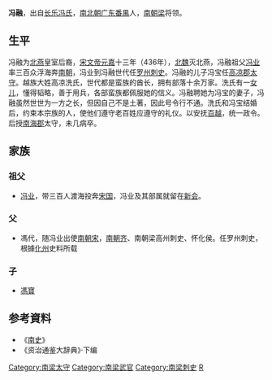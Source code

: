 '''冯融'''，出自[[长乐冯氏|长乐冯氏]]，[[南北朝|南北朝]][[广东|广东]][[番禺縣|番禺]]人，[[南朝梁|南朝梁]]将领。
==生平==
冯融为[[北燕|北燕]]皇室后裔，[[宋文帝|宋文帝]][[元嘉|元嘉]]十三年（436年），[[北魏|北魏]]灭北燕，冯融祖父[[冯业|冯业]]率三百众浮海奔[[南朝|南朝]]，冯业到冯融世代任[[罗州|罗州]][[刺史|刺史]]。冯融的儿子冯宝任[[高凉郡|高凉郡]][[太守|太守]]。越族大姓高凉洗氏，世代都是蛮族的酋长，拥有部落十余万家。洗氏有一[[冼夫人|女儿]]，懂得韬略，善于用兵，各部蛮族都佩服她的信义。冯融聘她为冯宝的妻子，冯融虽然世世为一方之长，但因自己不是土著，因此号令行不通。洗氏和冯宝结婚后，约束本宗族的人，使他们遵守老百姓应遵守的礼仪。以安抚[[百越|百越]]，统一政令。后授[[南海郡|南海郡]]太守，未几病卒。
==家族==
===祖父===
*[[冯业|冯业]]，带三百人渡海投奔[[劉宋|宋国]]，冯业及其部属就留在[[新会|新会]]。
===父===
*馮代，随冯业出使[[南朝宋|南朝宋]]，[[南朝齐|南朝齐]]、南朝梁高州刺史、怀化侯。任罗州刺史，根據[[化州|化州]]史料所载
===子===
*[[馮寶|馮寶]]
== 参考資料 ==
*《[[南史|南史]]》
*《资治通鉴大辞典》·下编
{{DEFAULTSORT:F}}
[[Category:南梁太守|Category:南梁太守]]
[[Category:南梁武官|Category:南梁武官]]
[[Category:南梁刺史|Category:南梁刺史]]
[[Category:长乐冯氏|R]]